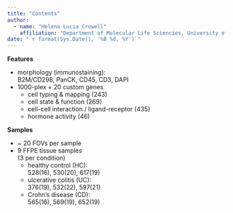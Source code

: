 ```yaml
---
title: "Contents"
author: 
  - name: "Helena Lucia Crowell"
    affiliation: "Department of Molecular Life Sciencies, University of Zurich, Zurich, Switzerland"
date: "`r format(Sys.Date(), '%B %d, %Y')`"
---
```


**Features**

- morphology (immunostaining):  
B2M/CD298, PanCK, CD45, CD3, DAPI
- 1000-plex + 20 custom genes
    - cell typing & mapping (243)
    - cell state & function (269)
    - cell-cell interaction / ligand-receptor (435)
    - hormone activity (46)

**Samples**

- ~ 20 FOVs per sample
- 9 FFPE tissue samples  
(3 per condition)
    - healthy control (HC):  
528(16), 530(20), 617(19)
    - ulcerative colitis (UC):  
376(19), 532(22), 597(21)
    - Crohn's disease (CD):  
565(16), 569(19), 652(19)
